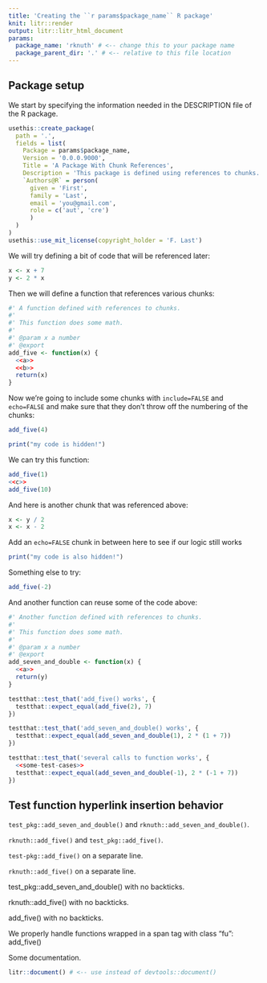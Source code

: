 ```yaml
---
title: 'Creating the ``r params$package_name`` R package'
knit: litr::render
output: litr::litr_html_document
params:
  package_name: 'rknuth' # <-- change this to your package name
  package_parent_dir: '.' # <-- relative to this file location
---
```


## Package setup

We start by specifying the information needed in the DESCRIPTION file of the R package.

```r
usethis::create_package(
  path = '.',
  fields = list(
    Package = params$package_name,
    Version = '0.0.0.9000',
    Title = 'A Package With Chunk References',
    Description = 'This package is defined using references to chunks.',
    `Authors@R` = person(
      given = 'First',
      family = 'Last',
      email = 'you@gmail.com',
      role = c('aut', 'cre')
      )
  )
)
usethis::use_mit_license(copyright_holder = 'F. Last')
```

We will try defining a bit of code that will be referenced later:

```r
x <- x + 7
y <- 2 * x
```

Then we will define a function that references various chunks:

```r
#' A function defined with references to chunks.
#' 
#' This function does some math.
#' 
#' @param x a number
#' @export 
add_five <- function(x) {
  <<a>>
  <<b>>
  return(x)
}
```
 
Now we're going to include some chunks with `include=FALSE` and `echo=FALSE` and make sure that they don't throw off the numbering of the chunks:

```r
add_five(4)
```

```r
print("my code is hidden!")
```

 
We can try this function:

```r
add_five(1)
<<c>>
add_five(10)
```

And here is another chunk that was referenced above:

```r
x <- y / 2
x <- x - 2
```

Add an `echo=FALSE` chunk in between here to see if our logic still works
```r
print("my code is also hidden!")
```

Something else to try:

```r
add_five(-2)
```

And another function can reuse some of the code above:

```r
#' Another function defined with references to chunks.
#' 
#' This function does some math.
#' 
#' @param x a number
#' @export 
add_seven_and_double <- function(x) {
  <<a>>
  return(y)
}
```

```r
testthat::test_that('add_five() works', {
  testthat::expect_equal(add_five(2), 7)
})
```

```r
testthat::test_that('add_seven_and_double() works', {
  testthat::expect_equal(add_seven_and_double(1), 2 * (1 + 7))
})
```

```r
testthat::test_that('several calls to function works', {
  <<some-test-cases>>
  testthat::expect_equal(add_seven_and_double(-1), 2 * (-1 + 7))
})
```


## Test function hyperlink insertion behavior

`test_pkg::add_seven_and_double()` and `rknuth::add_seven_and_double()`.

`rknuth::add_five()` and `test_pkg::add_five()`.

`test-pkg::add_five()` on a separate line.

`rknuth::add_five()` on a separate line.

test_pkg::add_seven_and_double() with no backticks.

rknuth::add_five() with no backticks.

add_five() with no backticks.

We properly handle functions wrapped in a span tag with class "fu": <span class="fu">add_five</span>()


Some documentation.

```r
litr::document() # <-- use instead of devtools::document()
```

